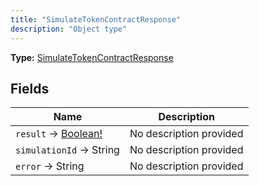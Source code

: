```yaml
---
title: "SimulateTokenContractResponse"
description: "Object type"
---
```


**Type:** [SimulateTokenContractResponse](/api-reference/types/simulatetokencontractresponse)

## Fields

| Name | Description |
|------|-------------|
| `result` → [Boolean!](/api-reference/types/boolean) | No description provided |
| `simulationId` → String | No description provided |
| `error` → String | No description provided |

